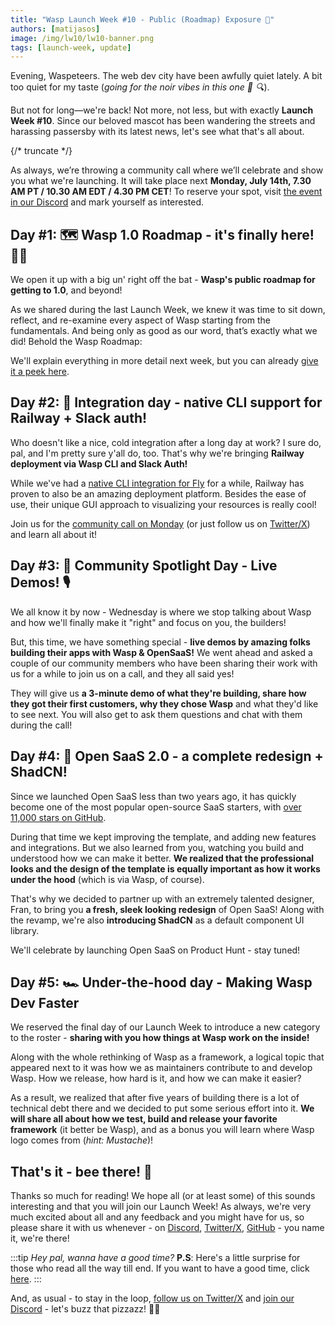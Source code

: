 ```yaml
---
title: "Wasp Launch Week #10 - Public (Roadmap) Exposure 🧥"
authors: [matijasos]
image: /img/lw10/lw10-banner.png
tags: [launch-week, update]
---
```



<ImgWithCaption
    alt="Launch Week 10 is here"
    source="img/lw10/lw10-banner.png"
/>

Evening, Waspeteers. The web dev city have been awfully quiet lately. A bit too quiet for my taste (*going for the noir vibes in this one 🧥 🔍*).

But not for long—we're back! Not more, not less, but with exactly **Launch Week #10**. Since our beloved mascot has been wandering the streets and harassing passersby with its latest news, let's see what that's all about.

{/* truncate */}

<ImgWithCaption
    alt="Not on my watch"
    source="img/lw10/noir-detective.gif"
    caption="Not in my city, Boi. I'll catch you and put you back in the hole you crawled from (GitHub repo, I guess?)"
/>

As always, we’re throwing a community call where we’ll celebrate and show you what we're launching. It will take place next **Monday, July 14th, 7.30 AM PT / 10.30 AM EDT / 4.30 PM CET**! To reserve your spot, visit [the event in our Discord](https://discord.gg/XxgYf7U9?event=1391784909349326869) and mark yourself as interested.

<ImgWithCaption
    alt="Event instructions"
    source="img/lw10/lw10-instructions.png"
    caption="Click it. Or are you scared, punk?"
/>

## **Day #1: 🗺️ Wasp 1.0 Roadmap** - it's finally here! 🎉🎉

We open it up with a big un' right off the bat - **Wasp's public roadmap for getting to 1.0**, and beyond!

As we shared during the last Launch Week, we knew it was time to sit down, reflect, and re-examine every aspect of Wasp starting from the fundamentals. And being only as good as our word, that’s exactly what we did! Behold the Wasp Roadmap:

<ImgWithCaption
    alt="Wasp Roadmap"
    source="img/lw10/wasp-roadmap.png"
/>

We'll explain everything in more detail next week, but you can already [give it a peek here](https://github.com/orgs/wasp-lang/projects/5/views/1).

## **Day #2: 🧩 Integration day** - native CLI support for Railway + Slack auth!

<ImgWithCaption
    alt="Railway CLI"
    source="img/lw10/railway-deploy-cmd.png"
/>

Who doesn't like a nice, cold integration after a long day at work? I sure do, pal, and I'm pretty sure y'all do, too. That's why we're bringing **Railway deployment via Wasp CLI and Slack Auth!**

While we've had a [native CLI integration for Fly](/docs/deployment/deployment-methods/wasp-deploy/fly) for a while, Railway has proven to also be an amazing deployment platform. Besides the ease of use, their unique GUI approach to visualizing your resources is really cool!

<ImgWithCaption
    alt="Railway PR merged"
    source="img/lw10/railway-merged.png"
    caption="All merged up and ready for you to enjoy. 🍺"
/>

Join us for the [community call on Monday](https://discord.gg/XxgYf7U9?event=1391784909349326869) (or just follow us on [Twitter/X](https://x.com/WaspLang)) and learn all about it!

## **Day #3: 🔦 Community Spotlight Day** - Live Demos! 🎙️

<ImgWithCaption
    alt="Build with Wasp tweet"
    source="img/lw10/monty-twitter.png"
    width="500px"
/>

We all know it by now - Wednesday is where we stop talking about Wasp and how we'll finally make it "right" and focus on you, the builders!

But, this time, we have something special - **live demos by amazing folks building their apps with Wasp & OpenSaaS!** We went ahead and asked a couple of our community members who have been sharing their work with us for a while to join us on a call, and they all said yes!

They will give us **a 3-minute demo of what they're building, share how they got their first customers, why they chose Wasp** and what they'd like to see next. You will also get to ask them questions and chat with them during the call!

## **Day #4: 🎨 Open SaaS 2.0** - a complete redesign + ShadCN!

<ImgWithCaption
    alt="Open SaaS redesign"
    source="img/lw10/open-saas-redesign.jpeg"
    caption="A sneak peek of the upcoming redesign!"
/>

Since we launched Open SaaS less than two years ago, it has quickly become one of the most popular open-source SaaS starters, with [over 11,000 stars on GitHub](https://github.com/wasp-lang/open-saas).

During that time we kept improving the template, and adding new features and integrations. But we also learned from you, watching you build and understood how we can make it better. **We realized that the professional looks and the design of the template is equally important as how it works under the hood** (which is via Wasp, of course).

That's why we decided to partner up with an extremely talented designer, Fran, to bring you **a fresh, sleek looking redesign** of Open SaaS! Along with the revamp, we're also **introducing ShadCN** as a default component UI library.

We'll celebrate by launching Open SaaS on Product Hunt - stay tuned!

## **Day #5: 🏎️ Under-the-hood day** - Making Wasp Dev Faster

<ImgWithCaption
    alt="Thirty speed"
    source="img/lw10/thirty-speed.jpg"
    caption="Thirty... speed. If you remember this, you're old (I know, me too)."
/>

We reserved the final day of our Launch Week to introduce a new category to the roster - **sharing with you how things at Wasp work on the inside!**

Along with the whole rethinking of Wasp as a framework, a logical topic that appeared next to it was how we as maintainers contribute to and develop Wasp. How we release, how hard is it, and how we can make it easier?

As a result, we realized that after five years of building there is a lot of technical debt there and we decided to put some serious effort into it. **We will share all about how we test, build and release your favorite framework** (it better be Wasp), and as a bonus you will learn where Wasp logo comes from (*hint: Mustache*)!

## That's it - bee there! 🐝

<ImgWithCaption
    alt="See you"
    source="img/lw10/words.gif"
    caption="Keeping the noir vibes going (sorry)."
/>

Thanks so much for reading! We hope all (or at least some) of this sounds interesting and that you will join our Launch Week! As always, we're very much excited about all and any feedback and you might have for us, so please share it with us whenever - on [Discord](https://discord.com/invite/rzdnErX), [Twitter/X](https://x.com/WaspLang), [GitHub](https://github.com/wasp-lang/wasp) - you name it, we're there!

:::tip *Hey pal, wanna have a good time?*
**P.S**: Here's a little surprise for those who read all the way till end. If you want to have a good time, click [here](https://wasp-lw-tickets-client.fly.dev/).
:::

And, as usual - to stay in the loop, [follow us on Twitter/X](https://twitter.com/WaspLang) and [join our Discord](https://discord.gg/rzdnErX) - let's buzz that pizzazz! 🐝🐝
